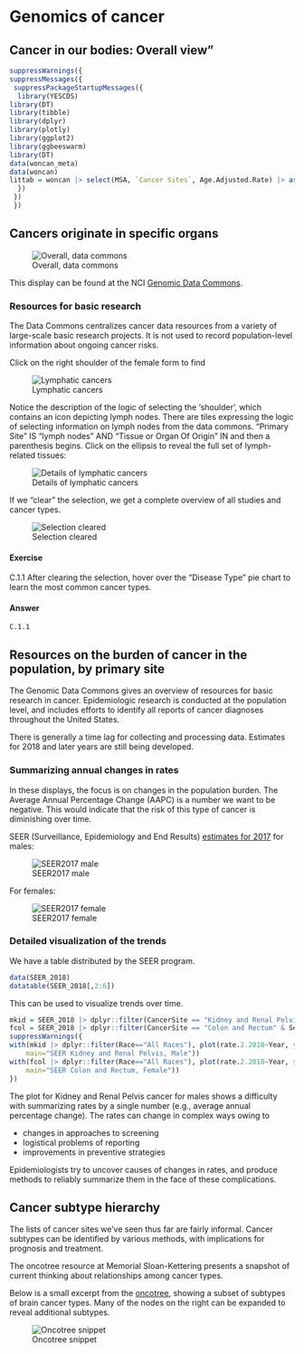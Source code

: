 # Genomics of cancer

## Cancer in our bodies: Overall view"

```r
suppressWarnings({
suppressMessages({
 suppressPackageStartupMessages({
  library(YESCDS)
library(DT)
library(tibble)
library(dplyr)
library(plotly)
library(ggplot2)
library(ggbeeswarm)
library(DT)
data(woncan_meta)
data(woncan)
littab = woncan |> select(MSA, `Cancer Sites`, Age.Adjusted.Rate) |> as.data.frame()
  })
 })
 })
```

## Cancers originate in specific organs

![Overall, data commons](https://github.com/vjcitn/YESCDS/blob/main/man/figures/bodymap.jpg?raw=true)

This display can be found at the NCI [Genomic Data Commons](https://portal.gdc.cancer.gov/).

### Resources for basic research

The Data Commons centralizes cancer data resources from a variety of
large-scale basic research projects.  It is not used to record population-level
information about ongoing cancer risks.

Click on the right shoulder of the female form to find

![Lymphatic cancers](https://github.com/vjcitn/YESCDS/blob/main/man/figures/lymphlogic.jpg?raw=true)

Notice the description of the logic of selecting the 'shoulder', which
contains an icon depicting lymph nodes.  There are tiles expressing
the logic of selecting information on lymph nodes from the
data commons.  "Primary Site" IS "lymph nodes" AND "Tissue or Organ
Of Origin" IN and then a parenthesis begins.  Click on the
ellipsis to reveal the full set of lymph-related tissues:

![Details of lymphatic cancers](https://github.com/vjcitn/YESCDS/blob/main/man/figures/lymExpanded.png?raw=true)

If we "clear" the selection, we get a complete overview of
all studies and cancer types.

![Selection cleared](https://github.com/vjcitn/YESCDS/blob/main/man/figures/clearGDC.png?raw=true)

#### Exercise

C.1.1 After clearing the selection, hover over the
"Disease Type" pie chart to learn the most common cancer types.

#### Answer

```
C.1.1
```

## Resources on the burden of cancer in the population, by primary site

The Genomic Data Commons gives an overview of resources for basic
research in cancer.  Epidemiologic research is conducted at
the population level, and includes efforts to identify all
reports of cancer diagnoses throughout the United States.

There is generally a time lag for collecting and processing data.
Estimates for 2018 and later years are still being developed.

### Summarizing annual changes in rates

In these displays, the focus is on changes in the population burden.
The Average Annual Percentage Change (AAPC) is a number we want
to be negative.  This would indicate that the risk of this
type of cancer is diminishing over time.

SEER (Surveillance, Epidemiology and End Results)
[estimates for 2017](https://seer.cancer.gov/statistics/preliminary-estimates/preliminary.html) for
males:

![SEER2017 male](https://github.com/vjcitn/YESCDS/blob/main/man/figures/SEERMALE.jpg?raw=true)

For females:

![SEER2017 female](https://github.com/vjcitn/YESCDS/blob/main/man/figures/SEERFEMALE.jpg?raw=true)

### Detailed visualization of the trends

We have a table distributed by the SEER program.

```r
data(SEER_2018)
datatable(SEER_2018[,2:6])
```

This can be used to visualize trends over time.
```r
mkid = SEER_2018 |> dplyr::filter(CancerSite == "Kidney and Renal Pelvis" & Sex == "Male") 
fcol = SEER_2018 |> dplyr::filter(CancerSite == "Colon and Rectum" & Sex == "Female") 
suppressWarnings({
with(mkid |> dplyr::filter(Race=="All Races"), plot(rate.2.2018~Year, ylab="Incidence per 100000", xlab="Year",
    main="SEER Kidney and Renal Pelvis, Male"))
with(fcol |> dplyr::filter(Race=="All Races"), plot(rate.2.2018~Year, ylab="Incidence per 100000", xlab="Year",
    main="SEER Colon and Rectum, Female"))
})
```

The plot for Kidney and Renal Pelvis cancer for males shows a difficulty
with summarizing rates by a single number (e.g., average annual percentage change).
The rates can change in complex ways owing to

- changes in approaches to screening
- logistical problems of reporting
- improvements in preventive strategies

Epidemiologists try to uncover causes of changes in rates, and produce methods to
reliably summarize them in the face of these complications.

<!--
dim(mkid)
with(mkid |> dplyr::filter(Race=="All Races" & Year >= 2013), lm(rate.2.2018~Year))
with(mkid |> dplyr::filter(Race=="All Races" & Year >= 2013), plot(rate.2.2018~Year))
6/17
17+.35*17
with(mkid |> dplyr::filter(Race=="All Races"), plot(rate.2.2018~I(Year-2000)))
with(mkid |> dplyr::filter(Race=="All Races"), lm(rate.2.2018~I(Year-2000)))
.34/17
with(mpanc |> dplyr::filter(Race=="All Races"), lm(rate.2.2018~I(Year-2000)))
.125/12.89
head(mkid)
head(mpanc)
SEER_2018 |> dplyr::filter(CancerSite == "Leukemia" & Sex == "Male")  -> mleuk
head(mleuk)
SEER_2018 |> dplyr::filter(CancerSite == "Lung and Bronchus" & Sex == "Male")  -> mlung
head(mlung)
with(mlung |> dplyr::filter(Race=="All Races"), lm(rate.2.2018~I(Year-2000)))
with(mlung |> dplyr::filter(Race=="All Races"), plot(rate.2.2018~I(Year-2000)))
-1.8.88.7
-1.8/88.7
with(mlung |> dplyr::filter(Race=="All Races" & Year >=2013), plot(rate.2.2018~I(Year-2000)))
with(mlung |> dplyr::filter(Race=="All Races" & Year >=2013), lm(rate.2.2018~I(Year-2000)))
-2.06/91.5
-->


## Cancer subtype hierarchy

The lists of cancer sites we've seen thus far are
fairly informal.  Cancer subtypes can be identified by
various methods, with implications for prognosis and treatment.

The oncotree resource at Memorial Sloan-Kettering presents a snapshot
of current thinking about relationships among cancer types.

Below is a small excerpt from the [oncotree](http://oncotree.mskcc.org/#/home), showing a subset
of subtypes of brain cancer types.  Many of the nodes on the right
can be expanded to reveal additional subtypes.

![Oncotree snippet](https://github.com/vjcitn/YESCDS/blob/main/man/figures/oncotreeSNIP.jpg?raw=true)
